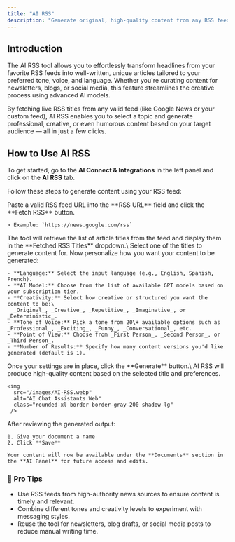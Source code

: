 ```yaml
---
title: "AI RSS"
description: "Generate original, high-quality content from any RSS feed. Simply select a title from your RSS URL, customize your style, and let AI do the rest."
---
```


## Introduction

The AI RSS tool allows you to effortlessly transform headlines from your favorite RSS feeds into well-written, unique articles tailored to your preferred tone, voice, and language. Whether you're curating content for newsletters, blogs, or social media, this feature streamlines the creative process using advanced AI models.

By fetching live RSS titles from any valid feed (like Google News or your custom feed), AI RSS enables you to select a topic and generate professional, creative, or even humorous content based on your target audience — all in just a few clicks.

## How to Use AI RSS

To get started, go to the **AI Connect & Integrations** in the left panel and click on the **AI RSS** tab.

Follow these steps to generate content using your RSS feed:

<Steps>
  <Step title="Enter RSS URL">
    Paste a valid RSS feed URL into the **RSS URL** field and click the **Fetch RSS** button.

    > Example: `https://news.google.com/rss`
  </Step>
  <Step title="Fetch RSS Titles">
    The tool will retrieve the list of article titles from the feed and display them in the **Fetched RSS Titles** dropdown.\
    Select one of the titles to generate content for.
  </Step>
  <Step title="Customize Output Settings">
    Now personalize how you want your content to be generated:

    - **Language:** Select the input language (e.g., English, Spanish, French).
    - **AI Model:** Choose from the list of available GPT models based on your subscription tier.
    - **Creativity:** Select how creative or structured you want the content to be:\
      _Original_, _Creative_, _Repetitive_, _Imaginative_, or _Deterministic_.
    - **Tone of Voice:** Pick a tone from 20\+ available options such as _Professional_, _Exciting_, _Funny_, _Conversational_, etc.
    - **Point of View:** Choose from _First Person_, _Second Person_, or _Third Person_.
    - **Number of Results:** Specify how many content versions you'd like generated (default is 1).
  </Step>
  <Step title="Click Generate">
    Once your settings are in place, click the **Generate** button.\
    AI RSS will produce high-quality content based on the selected title and preferences.

    <img 
      src="/images/AI-RSS.webp" 
      alt="AI Chat Assistants Web" 
      class="rounded-xl border border-gray-200 shadow-lg"
     />
  </Step>
  <Step title="Save Your Document">
    After reviewing the generated output:

    1. Give your document a name
    2. Click **Save**

    Your content will now be available under the **Documents** section in the **AI Panel** for future access and edits.
  </Step>
</Steps>

### 🧠 Pro Tips

- Use RSS feeds from high-authority news sources to ensure content is timely and relevant.
- Combine different tones and creativity levels to experiment with messaging styles.
- Reuse the tool for newsletters, blog drafts, or social media posts to reduce manual writing time.